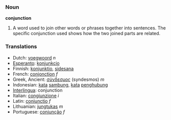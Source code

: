 ===Noun===
'''conjunction'''
#A word used to join other words or phrases together into sentences. The specific conjunction used shows how the two joined parts are related.



===Translations===

* Dutch: [[voegwoord]] ''n''
* [[Esperanto]]: [[konjunkcio]]
* Finnish: [[konjunktio]], [[sidesana]]
* French: [[conjonction]] ''f''
* Greek, Ancient: [[σύνδεσμος]] (syndesmos) ''m''
* Indonesian: [[kata]] [[sambung]], [[kata]] [[hubung|penghubung]]
* [[Interlingua]]: conjunction
* Italian: [[congiunzione]] ''i''
* Latin: [[coniunctio]] ''f''
* Lithuanian: [[jungtukas]] ''m''
* Portuguese: [[conjunção]] ''f''
